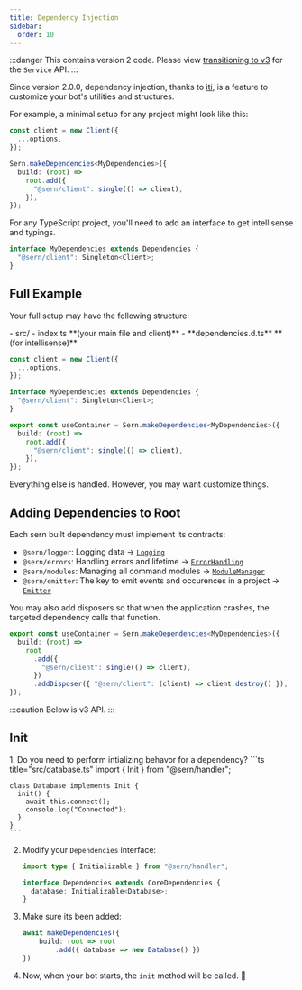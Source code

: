 ```yaml
---
title: Dependency Injection
sidebar:
  order: 10
---
```


:::danger
This contains version 2 code. Please view [transitioning to v3](/v3/guide/walkthrough/transition) for the `Service` API.
:::

Since version 2.0.0, dependency injection, thanks to [iti](https://github.com/molszanski/iti), is a feature to customize your bot's utilities and structures.

For example, a minimal setup for any project might look like this:

```ts title="src/index.ts"
const client = new Client({
  ...options,
});

Sern.makeDependencies<MyDependencies>({
  build: (root) =>
    root.add({
      "@sern/client": single(() => client),
    }),
});
```

For any TypeScript project, you'll need to add an interface to get intellisense and typings.

```ts title="src/dependencies.d.ts"
interface MyDependencies extends Dependencies {
  "@sern/client": Singleton<Client>;
}
```

## Full Example

Your full setup may have the following structure:


<FileTree>
- src/
    - index.ts **(your main file and client)**
    - **dependencies.d.ts** **(for intellisense)**
</FileTree>

```ts title="src/index.ts"
const client = new Client({
  ...options,
});

interface MyDependencies extends Dependencies {
  "@sern/client": Singleton<Client>;
}

export const useContainer = Sern.makeDependencies<MyDependencies>({
  build: (root) =>
    root.add({
      "@sern/client": single(() => client),
    }),
});
```

Everything else is handled. However, you may want customize things.

## Adding Dependencies to Root

Each sern built dependency must implement its contracts:

- `@sern/logger`: Logging data → [`Logging`](/v3/api/interfaces/logging)
- `@sern/errors`: Handling errors and lifetime → [`ErrorHandling`](/v3/api/interfaces/errorhandling)
- `@sern/modules`: Managing all command modules → [`ModuleManager`](/v3/api/interfaces/modulemanager)
- `@sern/emitter`: The key to emit events and occurences in a project → [`Emitter`](/v3/api/interfaces/emitter)

You may also add disposers so that when the application crashes, the targeted dependency calls that function.

```ts title="src/index.ts"
export const useContainer = Sern.makeDependencies<MyDependencies>({
  build: (root) =>
    root
      .add({
        "@sern/client": single(() => client),
      })
      .addDisposer({ "@sern/client": (client) => client.destroy() }),
});
```

:::caution
Below is v3 API.
:::

## Init


<Steps>
1. Do you need to perform intializing behavor for a dependency?
    ```ts title="src/database.ts"
    import { Init } from "@sern/handler";

    class Database implements Init {
      init() {
        await this.connect();
        console.log("Connected");
      }
    }
    ```

2. Modify your `Dependencies` interface:
    ```ts title="src/dependencies.d.ts" {4}
    import type { Initializable } from "@sern/handler";

    interface Dependencies extends CoreDependencies {
      database: Initializable<Database>;
    }
    ```

3. Make sure its been added:
    ```ts title="src/index.ts" {3}
    await makeDependencies({
        build: root => root
            .add({ database => new Database() })
    })
    ```

4. Now, when your bot starts, the `init` method will be called. 🎉
</Steps>

